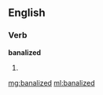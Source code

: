 ==English==

===Verb===
'''banalized'''

# {{past of|[[banalize]]}}

[[mg:banalized]]
[[ml:banalized]]